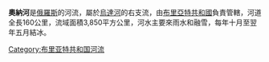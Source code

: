 '''奧納河'''是[[俄羅斯|俄羅斯]]的河流，屬於[[烏達河_(布里亞特)|烏達河]]的右支流，由[[布里亞特共和國|布里亞特共和國]]負責管轄，河道全長160公里，流域面積3,850平方公里，河水主要來雨水和融雪，每年十月至翌年五月結冰。

{{Russia-geo-stub}}
[[Category:布里亚特共和国河流|Category:布里亚特共和国河流]]